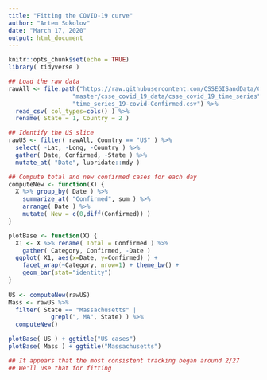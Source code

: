 ```yaml
---
title: "Fitting the COVID-19 curve"
author: "Artem Sokolov"
date: "March 17, 2020"
output: html_document
---
```


```r
knitr::opts_chunk$set(echo = TRUE)
library( tidyverse )
```

```r
## Load the raw data
rawAll <- file.path("https://raw.githubusercontent.com/CSSEGISandData/COVID-19",
                  "master/csse_covid_19_data/csse_covid_19_time_series",
                  "time_series_19-covid-Confirmed.csv") %>%
  read_csv( col_types=cols() ) %>%
  rename( State = 1, Country = 2 )

## Identify the US slice
rawUS <- filter( rawAll, Country == "US" ) %>%
  select( -Lat, -Long, -Country ) %>%
  gather( Date, Confirmed, -State ) %>%
  mutate_at( "Date", lubridate::mdy )
```


```r
## Compute total and new confirmed cases for each day
computeNew <- function(X) {
  X %>% group_by( Date ) %>% 
    summarize_at( "Confirmed", sum ) %>%
    arrange( Date ) %>%
    mutate( New = c(0,diff(Confirmed)) )
}

plotBase <- function(X) {
  X1 <- X %>% rename( Total = Confirmed ) %>%
    gather( Category, Confirmed, -Date )
  ggplot( X1, aes(x=Date, y=Confirmed) ) +
    facet_wrap(~Category, nrow=1) + theme_bw() +
    geom_bar(stat="identity")
}
  
US <- computeNew(rawUS)
Mass <- rawUS %>%
  filter( State == "Massachusetts" | 
            grepl(", MA", State) ) %>% 
  computeNew()

plotBase( US ) + ggtitle("US cases")
plotBase( Mass ) + ggtitle("Massachusetts")
```

```r
## It appears that the most consistent tracking began around 2/27
## We'll use that for fitting
```